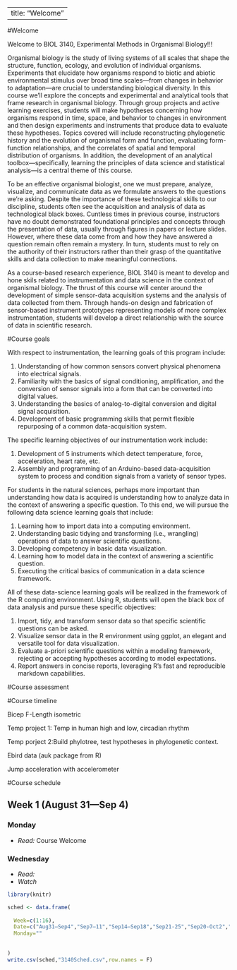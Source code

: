 
---
title: "Welcome"
---

#Welcome

Welcome to BIOL 3140, Experimental Methods in Organismal Biology!!! 

Organismal biology is the study of living systems of all scales that shape the structure, function, ecology, and evolution of individual organisms. Experiments that elucidate how organisms respond to biotic and abiotic environmental stimulus over broad time scales—from changes in behavior to adaptation—are crucial to understanding biological diversity. In this course we’ll explore the concepts and experimental and analytical tools that frame research in organismal biology. Through group projects and active learning exercises, students will make hypotheses concerning how organisms respond in time, space, and behavior to changes in environment and then design experiments and instruments that produce data to evaluate these hypotheses. Topics covered will include reconstructing phylogenetic history and the evolution of organismal form and function, evaluating form-function relationships, and the correlates of spatial and temporal distribution of organisms. In addition, the development of an analytical toolbox—specifically, learning the principles of data science and statistical analysis—is a central theme of this course.


To be an effective organismal biologist, one we must prepare, analyze, visualize, and communicate data as we formulate answers to the questions we're asking. Despite the importance of these technological skills to our discipline, students often see the acquisition and analysis of data as technological black boxes. Cuntless times in previous course, instructors have no doubt demonstrated foundational principles and concepts through the presentation of data, usually through figures in papers or lecture slides. However, where these data come from and how they have answered a question remain often remain a mystery. In turn, students must to rely on the authority of their instructors rather than their grasp of the quantitative skills and data collection to make meaningful connections.

As a course-based research experience, BIOL 3140 is meant to develop and hone skils related to instrumentation and data science in the context of organismal biology. The thrust of this course will center around the development of simple sensor-data acquisition systems and the analysis of data collected from them. Through hands-on design and fabrication of sensor-based instrument prototypes representing models of more complex instrumentation, students will develop a direct relationship with the source of data in scientific research. 

#Course goals

With respect to instrumentation, the learning goals of this program include:

1.	Understanding of how common sensors convert physical phenomena into electrical signals.
2.	Familiarity with the basics of signal conditioning, amplification, and the conversion of sensor signals into a form that can be converted into digital values.
3.	Understanding the basics of analog-to-digital conversion and digital signal acquisition.
4.	Development of basic programming skills that permit flexible repurposing of a common data-acquisition system.
 
The specific learning objectives of our instrumentation work include:
 
1.	Development of 5 instruments which detect temperature, force, acceleration, heart rate, etc.
2.	Assembly and programming of an Arduino-based data-acquisition system to process and condition signals from a variety of sensor types.
 
For students in the natural sciences, perhaps more important than understanding how data is acquired is understanding how to analyze data in the context of answering a specific question. To this end, we will pursue the following data science learning goals that include:
 
1.	Learning how to import data into a computing environment.
2.	Understanding basic tidying and transforming (i.e., wrangling) operations of data to answer scientific questions.
3.	Developing competency in basic data visualization.
4.	Learning how to model data in the context of answering a scientific question.
5.	Executing the critical basics of communication in a data science framework.
                                  
All of these data-science learning goals will be realized in the framework of the R computing environment. Using R, students will open the black box of data analysis and pursue these specific objectives:
           
1.	Import, tidy, and transform sensor data so that specific scientific questions can be asked.
2.	Visualize sensor data in the R environment using ggplot, an elegant and versatile tool for data visualization.
3.	Evaluate a-priori scientific questions within a modeling framework, rejecting or accepting hypotheses according to model expectations.
4.	Report answers in concise reports, leveraging R's fast and reproducible markdown capabilities.

#Course assessment


#Course timeline

Bicep F-Length isometric

Temp project 1: Temp in human high and low, circadian rhythm

Temp porject 2:Build phylotree, test hypotheses in phylogenetic context.

Ebird data (auk package from R)

Jump acceleration with accelerometer

#Course schedule

## Week 1 (August 31—Sep 4)
### Monday
  + *Read:* Course Welcome

### Wednesday
  + *Read:* 
  + *Watch*
```r
library(knitr)

sched <- data.frame(
  
  Week=c(1:16),
  Date=c("Aug31—Sep4","Sep7—11","Sep14—Sep18","Sep21-25","Sep20-Oct2","Oct5—9","Oct12—16","Oct19—16","Oct19—3","Oct26—30","Nov2—6","Nov9—13","Nov16—20","Nov23—27","Nov30—Dec4","Dec7—10"),
  Monday=""
  
  
)
write.csv(sched,"3140Sched.csv",row.names = F)
```
